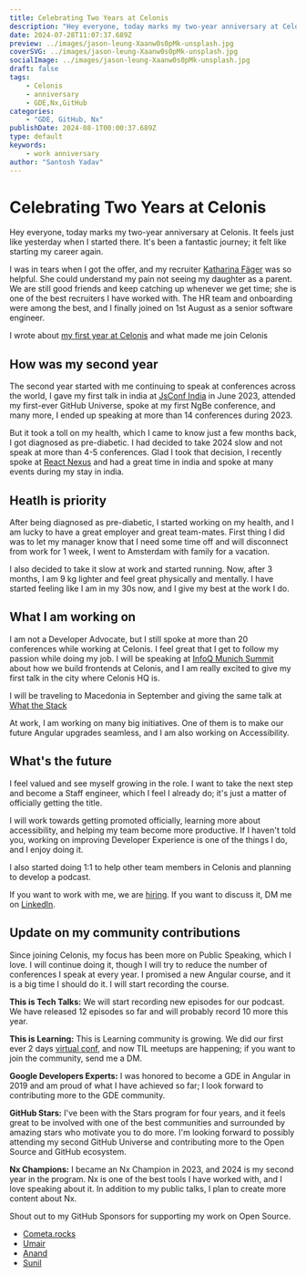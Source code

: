 ```yaml
---
title: Celebrating Two Years at Celonis
description: "Hey everyone, today marks my two-year anniversary at Celonis. It feels just like yesterday when I started there. It's been a fantastic journey; it felt like starting my career again."
date: 2024-07-28T11:07:37.689Z
preview: ../images/jason-leung-Xaanw0s0pMk-unsplash.jpg
coverSVG: ../images/jason-leung-Xaanw0s0pMk-unsplash.jpg
socialImage: ../images/jason-leung-Xaanw0s0pMk-unsplash.jpg
draft: false
tags:
    - Celonis
    - anniversary
    - GDE,Nx,GitHub
categories:
    - "GDE, GitHub, Nx"
publishDate: 2024-08-1T00:00:37.689Z
type: default
keywords:
    - work anniversary
author: "Santosh Yadav"
---
```



# Celebrating Two Years at Celonis

Hey everyone, today marks my two-year anniversary at Celonis. It feels just like yesterday when I started there. It's been a fantastic journey; it felt like starting my career again.

I was in tears when I got the offer, and my recruiter [Katharina Fäger](https://www.linkedin.com/in/katharina-faeger/) was so helpful. She could understand my pain not seeing my daughter as a parent. We are still good friends and keep catching up whenever we get time; she is one of the best recruiters I have worked with. The HR team and onboarding were among the best, and I finally joined on 1st August as a senior software engineer.

I wrote about [my first year at Celonis]([https://www.santoshyadav.dev/blog/2023-07-22-celebrating-one-year-at-celonis-my-reflections/](https://www.santoshyadav.dev/blog/2023-07-22-celebrating-one-year-at-celonis-my-reflections/)) and what made me join Celonis

## How was my second year

The second year started with me continuing to speak at conferences across the world, I gave my first talk in india at [JsConf India](https://jsconf.in/) in June 2023, attended my first-ever GitHub Universe, spoke at my first NgBe conference, and many more, I ended up speaking at more than 14 conferences during 2023.

<BlogImage src={github} alt="My first GitHub universe" />

But it took a toll on my health, which I came to know just a few months back, I got diagnosed as pre-diabetic. I had decided to take 2024 slow and not speak at more than 4-5 conferences. Glad I took that decision, I recently spoke at [React Nexus](https://reactnexus.com) and had a great time in india and spoke at many events during my stay in india.

## Heatlh is priority

After being diagnosed as pre-diabetic, I started working on my health, and I am lucky to have a great employer and great team-mates. First thing I did was to let my manager know that I need some time off and will disconnect from work for 1 week, I went to Amsterdam with family for a vacation.

I also decided to take it slow at work and started running. Now, after 3 months, I am 9 kg lighter and feel great physically and mentally. I have started feeling like I am in my 30s now, and I give my best at the work I do.

## What I am working on

I am not a Developer Advocate, but I still spoke at more than 20 conferences while working at Celonis. I feel great that I get to follow my passion while doing my job. I will be speaking at [InfoQ Munich Summit](https://devsummit.infoq.com/speakers/santoshyadav) about how we build frontends at Celonis, and I am really excited to give my first talk in the city where Celonis HQ is.

I will be traveling to Macedonia in September and giving the same talk at [What the Stack](https://wts.sh/)

At work, I am working on many big initiatives. One of them is to make our future Angular upgrades seamless, and I am also working on Accessibility.

## What's the future

I feel valued and see myself growing in the role. I want to take the next step and become a Staff engineer, which I feel I already do; it's just a matter of officially getting the title.

I will work towards getting promoted officially, learning more about accessibility, and helping my team become more productive. If I haven't told you, working on improving Developer Experience is one of the things I do, and I enjoy doing it.

I also started doing 1:1 to help other team members in Celonis and planning to develop a podcast.

If you want to work with me, we are [hiring](https://www.celonis.com/careers/jobs/). If you want to discuss it, DM me on [LinkedIn](https://www.linkedin.com/in/santoshyadavdev/). 

## Update on my community contributions

Since joining Celonis, my focus has been more on Public Speaking, which I love. I will continue doing it, though I will try to reduce the number of conferences I speak at every year. I promised a new Angular course, and it is a big time I should do it. I will start recording the course.

**This is Tech Talks:** We will start recording new episodes for our podcast. We have released 12 episodes so far and will probably record 10 more this year.

**This is Learning:** This is Learning community is growing. We did our first ever 2 days [virtual conf](https://til-conf.netlify.app/), and now TIL meetups are happening; if you want to join the community, send me a DM.

**Google Developers Experts:** I was honored to become a GDE in Angular in 2019 and am proud of what I have achieved so far; I look forward to contributing more to the GDE community.

**GitHub Stars:** I've been with the Stars program for four years, and it feels great to be involved with one of the best communities and surrounded by amazing stars who motivate you to do more. I'm looking forward to possibly attending my second GitHub Universe and contributing more to the Open Source and GitHub ecosystem.

**Nx Champions:** I became an Nx Champion in 2023, and 2024 is my second year in the program. Nx is one of the best tools I have worked with, and I love speaking about it. In addition to my public talks, I plan to create more content about Nx.

Shout out to my GitHub Sponsors for supporting my work on Open Source.
- [Cometa.rocks](https://github.com/cometa-rocks/)
- [Umair](https://twitter.com/_UmairHafeez_)
- [Anand](https://twitter.com/AnandChowdhary)
- [Sunil](https://twitter.com/sunil_designer)